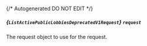 {/* Autogenerated DO NOT EDIT  */}

##### *{`ListActivePublicLobbiesDeprecatedV1Request`}* `request`
The request object to use for the request.

<Collapsible openLabel={Labels.showProperties} closeLabel={Labels.hideProperties}>
  <ListActivePublicLobbiesDeprecatedV1Request />
</Collapsible>

